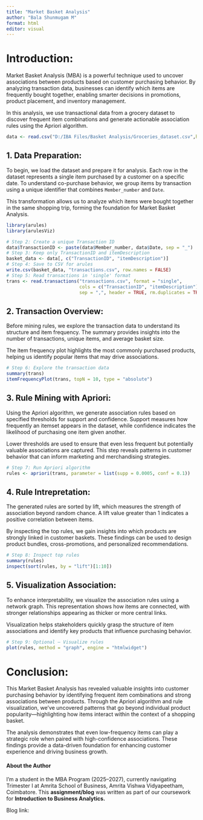 ---
title: "Market Basket Analysis"
author: "Bala Shunmugam M"
format: html
editor: visual
---

# Introduction:

Market Basket Analysis (MBA) is a powerful technique used to uncover associations between products based on customer purchasing behavior. By analyzing transaction data, businesses can identify which items are frequently bought together, enabling smarter decisions in promotions, product placement, and inventory management.

In this analysis, we use transactional data from a grocery dataset to discover frequent item combinations and generate actionable association rules using the Apriori algorithm.

```{r}
data <- read.csv("D:/IBA Files/Basket Analysis/Groceries_dataset.csv",header = TRUE)
```

## 1. Data Preparation:

To begin, we load the dataset and prepare it for analysis. Each row in the dataset represents a single item purchased by a customer on a specific date. To understand co-purchase behavior, we group items by transaction using a unique identifier that combines `Member_number` and `Date`.

This transformation allows us to analyze which items were bought together in the same shopping trip, forming the foundation for Market Basket Analysis.

```{r echo = FALSE , warning=FALSE, message=FALSE}
library(arules)
library(arulesViz)
```

```{r}
# Step 2: Create a unique Transaction ID
data$TransactionID <- paste(data$Member_number, data$Date, sep = "_")
# Step 3: Keep only TransactionID and itemDescription
basket_data <- data[, c("TransactionID", "itemDescription")]
# Step 4: Save to CSV for arules
write.csv(basket_data, "transactions.csv", row.names = FALSE)
# Step 5: Read transactions in 'single' format
trans <- read.transactions("transactions.csv", format = "single", 
                           cols = c("TransactionID", "itemDescription"), 
                           sep = ",", header = TRUE, rm.duplicates = TRUE)

```

## 2. Transaction Overview:

Before mining rules, we explore the transaction data to understand its structure and item frequency. The summary provides insights into the number of transactions, unique items, and average basket size.

The item frequency plot highlights the most commonly purchased products, helping us identify popular items that may drive associations.

```{r}
# Step 6: Explore the transaction data
summary(trans)
itemFrequencyPlot(trans, topN = 10, type = "absolute")
```

## 3. Rule Mining with Apriori:

Using the Apriori algorithm, we generate association rules based on specified thresholds for support and confidence. Support measures how frequently an itemset appears in the dataset, while confidence indicates the likelihood of purchasing one item given another.

Lower thresholds are used to ensure that even less frequent but potentially valuable associations are captured. This step reveals patterns in customer behavior that can inform marketing and merchandising strategies.

```{r}
# Step 7: Run Apriori algorithm
rules <- apriori(trans, parameter = list(supp = 0.0005, conf = 0.1))
```

## 4. Rule Intrepretation:

The generated rules are sorted by lift, which measures the strength of association beyond random chance. A lift value greater than 1 indicates a positive correlation between items.

By inspecting the top rules, we gain insights into which products are strongly linked in customer baskets. These findings can be used to design product bundles, cross-promotions, and personalized recommendations.

```{r}
# Step 8: Inspect top rules
summary(rules)
inspect(sort(rules, by = "lift")[1:10])
```

## 5. Visualization Association:

To enhance interpretability, we visualize the association rules using a network graph. This representation shows how items are connected, with stronger relationships appearing as thicker or more central links.

Visualization helps stakeholders quickly grasp the structure of item associations and identify key products that influence purchasing behavior.

```{r}
# Step 9: Optional – Visualize rules
plot(rules, method = "graph", engine = "htmlwidget")
```

# Conclusion:

This Market Basket Analysis has revealed valuable insights into customer purchasing behavior by identifying frequent item combinations and strong associations between products. Through the Apriori algorithm and rule visualization, we’ve uncovered patterns that go beyond individual product popularity—highlighting how items interact within the context of a shopping basket.

The analysis demonstrates that even low-frequency items can play a strategic role when paired with high-confidence associations. These findings provide a data-driven foundation for enhancing customer experience and driving business growth.

#### About the Author

I’m a student in the MBA Program (2025–2027), currently navigating Trimester I at Amrita School of Business, Amrita Vishwa Vidyapeetham, Coimbatore. This **assignment/blog** was written as part of our coursework for **Introduction to Business Analytics.**

Blog link:
